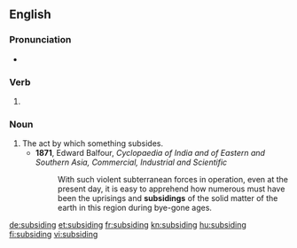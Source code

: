 ==English==

===Pronunciation===
* {{rhymes|aɪdɪŋ|lang=en}}

===Verb===
{{head|en}}

# {{present participle of|subside|lang=en}}

===Noun===
{{en-noun}}

# The act by which something subsides.
#* '''1871''', Edward Balfour, ''Cyclopaedia of India and of Eastern and Southern Asia, Commercial, Industrial and Scientific''
#*: With such violent subterranean forces in operation, even at the present day, it is easy to apprehend how numerous must have been the uprisings and '''subsidings''' of the solid matter of the earth in this region during bye-gone ages.

[[de:subsiding]]
[[et:subsiding]]
[[fr:subsiding]]
[[kn:subsiding]]
[[hu:subsiding]]
[[fi:subsiding]]
[[vi:subsiding]]